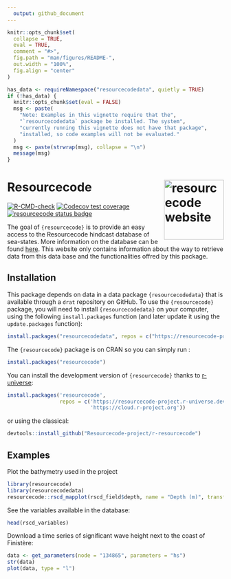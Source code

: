 ```yaml
---
  output: github_document
---
```


<!-- README.md is generated from README.Rmd. Please edit that file -->

```r
knitr::opts_chunk$set(
  collapse = TRUE,
  eval = TRUE,
  comment = "#>",
  fig.path = "man/figures/README-",
  out.width = "100%",
  fig.align = "center"
)
```

```r
has_data <- requireNamespace("resourcecodedata", quietly = TRUE)
if (!has_data) {
  knitr::opts_chunk$set(eval = FALSE)
  msg <- paste(
    "Note: Examples in this vignette require that the",
    "`resourcecodedata` package be installed. The system",
    "currently running this vignette does not have that package",
    "installed, so code examples will not be evaluated."
  )
  msg <- paste(strwrap(msg), collapse = "\n")
  message(msg)
}
```

# Resource**code** <a href="https://github.com/Resourcecode-project/r-resourcecode"><img src="man/figures/logo.png" align="right" height="139" alt="resourcecode website" /></a>

<!-- badges: start -->
[![R-CMD-check](https://github.com/Resourcecode-project/r-resourcecode/actions/workflows/R-CMD-check.yaml/badge.svg?branch=main)](https://github.com/Resourcecode-project/r-resourcecode/actions/workflows/R-CMD-check.yaml)
[![Codecov test coverage](https://codecov.io/gh/NRaillard/resourcecode/branch/main/graph/badge.svg)](https://app.codecov.io/gh/NRaillard/resourcecode?branch=main)
[![resourcecode status badge](https://resourcecode-project.r-universe.dev/resourcecode/badges/version)](https://resourcecode-project.r-universe.dev/resourcecode)
<!-- badges: end -->

The goal of `{resourcecode}` is to provide an easy access to the Resourcecode hindcast database of sea-states. More information on the database can be found [here](https://resourcecode.ifremer.fr). This website only contains information about the way to retrieve data from this data base and the functionalities offred by this package.

## Installation

This package depends on data in a data package `{resourcecodedata}` that is available through a `drat` repository on GitHub.
To use the `{resourcecode}` package, you will need to install `{resourcecodedata}` on your computer, using the following `install.packages` function (and later update it using the `update.packages` function):

```r
install.packages("resourcecodedata", repos = c("https://resourcecode-project.r-universe.dev", "https://cloud.r-project.org"))
```

The `{resourcecode}` package is on CRAN so you can simply run :

```r
install.packages("resourcecode")
```

You can install the development version of `{resourcecode}` thanks to [r-universe](https://resourcecode-project.r-universe.dev/resourcecode):

```r
install.packages('resourcecode', 
                 repos = c('https://resourcecode-project.r-universe.dev',
                           'https://cloud.r-project.org'))
```

or using the classical:    
```r
devtools::install_github("Resourcecode-project/r-resourcecode")
```

## Examples

Plot the bathymetry used in the project

```r
library(resourcecode)
library(resourcecodedata)
resourcecode::rscd_mapplot(rscd_field$depth, name = "Depth (m)", transform = "sqrt")
```


See the variables available in the database:
```r
head(rscd_variables)
```

Download a time series of significant wave height next to the coast of Finistère:
```r
data <- get_parameters(node = "134865", parameters = "hs")
str(data)
plot(data, type = "l")
```
